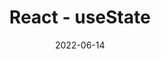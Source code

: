 ---
title: React - useState
date: 2022-06-14
timeToRead: 10
description: Post about useState hook
tags:
  - Beginner
  - React
---